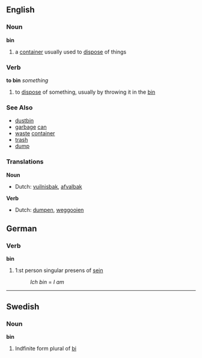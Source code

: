 ==English==
===Noun===
'''bin'''

#a [[container]] usually used to [[dispose]] of things

===Verb===
'''to bin''' ''something''

#to [[dispose]] of something, usually by throwing it in the [[bin]]

===See Also===
*[[dustbin]]
*[[garbage]] [[can]]
*[[waste]] [[container]]
*[[trash]]
*[[dump]]

===Translations===

'''Noun'''
*Dutch: [[vuilnisbak]], [[afvalbak]]

'''Verb'''
*Dutch: [[dumpen]], [[weggooien]]

==German==
===Verb===
'''bin'''

# 1:st person singular presens of [[sein]]
#:''Ich bin'' = ''I am''

-----

==Swedish==
===Noun===
'''bin'''

#Indfinite form plural of [[bi#Swedish|bi]]